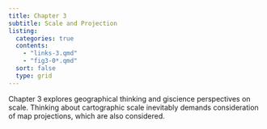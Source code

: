 ```yaml
---
title: Chapter 3
subtitle: Scale and Projection
listing:
  categories: true
  contents:
    - "links-3.qmd"
    - "fig3-0*.qmd"
  sort: false
  type: grid 
---
```


Chapter 3 explores geographical thinking and giscience perspectives on scale. Thinking about cartographic scale inevitably demands consideration of map projections, which are also considered.